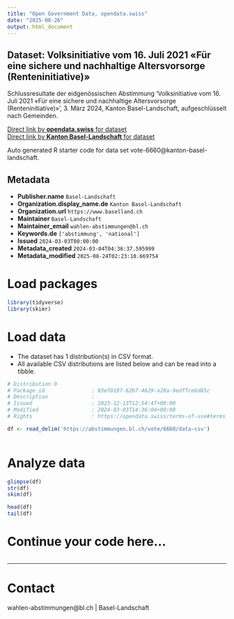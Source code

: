 ```yaml
---
title: "Open Government Data, opendata.swiss"
date: "2025-08-26"
output: html_document
---
```


## Dataset: Volksinitiative vom 16. Juli 2021 «Für eine sichere und nachhaltige Altersvorsorge (Renteninitiative)»

Schlussresultate der eidgenössischen Abstimmung 'Volksinitiative vom 16. Juli 2021 «Für eine sichere und nachhaltige Altersvorsorge (Renteninitiative)»', 3. März 2024, Kanton Basel-Landschaft, aufgeschlüsselt nach Gemeinden.

[Direct link by **opendata.swiss** for dataset](https://opendata.swiss/de/dataset/volksinitiative-vom-16-juli-2021-fur-eine-sichere-und-nachhaltige-altersvorsorge-renteninitiati1)<br>
[Direct link by **Kanton Basel-Landschaft** for dataset](https://abstimmungen.bl.ch/vote/6660/data)

Auto generated R starter code for data set vote-6660@kanton-basel-landschaft.

## Metadata

- **Publisher.name** `Basel-Landschaft`
- **Organization.display_name.de** `Kanton Basel-Landschaft`
- **Organization.url** `https://www.baselland.ch`
- **Maintainer** `Basel-Landschaft`
- **Maintainer_email** `wahlen-abstimmungen@bl.ch`
- **Keywords.de** `['abstimmung', 'national']`
- **Issued** `2024-03-03T00:00:00`
- **Metadata_created** `2024-03-04T04:36:37.595999`
- **Metadata_modified** `2025-08-24T02:23:10.669754`


# Load packages

```r

library(tidyverse)
library(skimr)

```

# Load data

-   The dataset has 1 distribution(s) in CSV format.
-   All available CSV distributions are listed below and can be read into a tibble.

```r

# Distribution 0
# Package_id               : 03e70107-62b7-4629-a28a-9edffce6d85c
# Description              : 
# Issued                   : 2023-12-13T12:54:47+00:00
# Modified                 : 2024-03-03T14:36:04+00:00
# Rights                   : https://opendata.swiss/terms-of-use#terms_by

df <- read_delim('https://abstimmungen.bl.ch/vote/6660/data-csv')



```

# Analyze data

```r

glimpse(df)
str(df)
skim(df)

head(df)
tail(df)

```

# Continue your code here...

```r

```

------------------------------------------------------------------------

# Contact

wahlen-abstimmungen@bl.ch | Basel-Landschaft

